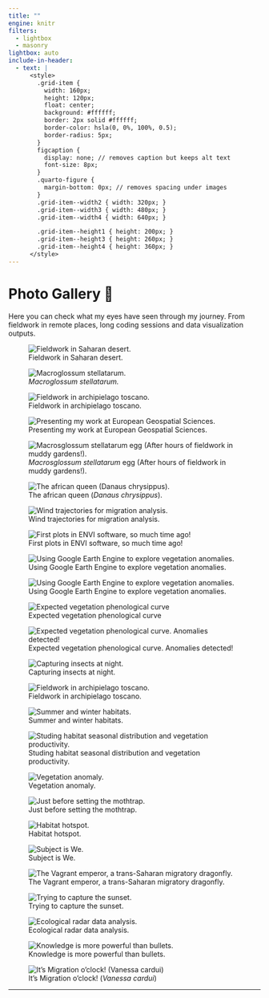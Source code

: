 ```yaml
---
title: ""
engine: knitr
filters:
  - lightbox
  - masonry
lightbox: auto
include-in-header: 
  - text: |
      <style>
        .grid-item {
          width: 160px;
          height: 120px;
          float: center;
          background: #ffffff;
          border: 2px solid #ffffff;
          border-color: hsla(0, 0%, 100%, 0.5);
          border-radius: 5px;
        }
        figcaption {
          display: none; // removes caption but keeps alt text
          font-size: 8px;
        }
        .quarto-figure {
          margin-bottom: 0px; // removes spacing under images
        }
        .grid-item--width2 { width: 320px; }
        .grid-item--width3 { width: 480px; }
        .grid-item--width4 { width: 640px; }

        .grid-item--height1 { height: 200px; }
        .grid-item--height3 { height: 260px; }
        .grid-item--height4 { height: 360px; }
      </style>
---
```


<!-- https://github.com/quarto-ext/lightbox?tab=readme-ov-file -->

<!-- https://www.cynthiahqy.com/posts/masonry-gallery/ -->

<!-- https://github.com/cynthiahqy/digital-garden -->

# Photo Gallery 📸

Here you can check what my eyes have seen through my journey. From fieldwork in remote places, long coding sessions and data visualization outputs.

::::::::::::::::::::::::::::: column-body-outset
:::::::::::::::::::::::::::: {.grid data-masonry="{ \"itemSelector\": \".grid-item\", \"gutter\": 0 }"}
::: {.grid-item .grid-item--height1}
![Fieldwork in Saharan desert.](images/ombra.jpg){group="gallery" fig-cap="Photo taken in 2023" fig-align="center"}
:::

::: {.grid-item .grid-item--height1}
![*Macroglossum stellatarum.*](images/bufaforats.JPG){group="gallery"}
:::

::: {.grid-item .grid-item--height1}
![Fieldwork in archipielago toscano.](images/giannutri.png){group="gallery"}
:::

::: {.grid-item .grid-item--height1}
![Presenting my work at European Geospatial Sciences.](images/egu.png){group="gallery"}
:::

::: {.grid-item .grid-item--height1}
![*Macrosglossum stellatarum* egg (After hours of fieldwork in muddy gardens!).](images/egg.jpg){group="gallery"}
:::

::: {.grid-item .grid-item--height1}
![The african queen (*Danaus chrysippus*).](images/danaus.png){group="gallery"}
:::

::: {.grid-item .grid-item--height1}
![Wind trajectories for migration analysis.](images/winds.png){group="gallery"}
:::

::: {.grid-item .grid-item--height1}
![First plots in ENVI software, so much time ago!](images/my%20beginnings.webp){group="gallery"}
:::

::: {.grid-item .grid-item--height1}
![Using Google Earth Engine to explore vegetation anomalies.](images/GEE-2.png){group="gallery"}
:::

::: {.grid-item .grid-item--height1}
![Using Google Earth Engine to explore vegetation anomalies.](images/GEE.png){group="gallery"}
:::

::: {.grid-item .grid-item--height1}
![Expected vegetation phenological curve](images/Nile%20Delta%20flooded%20savanna.png){group="gallery"}
:::

::: {.grid-item .grid-item--height1}
![Expected vegetation phenological curve. Anomalies detected!](images/North%20Arabian%20highland%20shrublands.png){group="gallery"}
:::

::: {.grid-item .grid-item--height1}
![Capturing insects at night.](images/mothtrap.png){group="gallery"}
:::

::: {.grid-item .grid-item--height1}
![Fieldwork in archipielago toscano.](images/giannutri2.jpg){group="gallery"}
:::

::: {.grid-item .grid-item--height1}
![Summer and winter habitats.](images/migration.png){group="gallery"}
:::

::: {.grid-item .grid-item--height1}
![Studing habitat seasonal distribution and vegetation productivity.](images/greenWave.png){group="gallery"}
:::

::: {.grid-item .grid-item--height1}
![Vegetation anomaly.](images/anomalyMap.png){group="gallery"}
:::

::: {.grid-item .grid-item--height1}
![Just before setting the mothtrap.](images/nit.jpg){group="gallery"}
:::

::: {.grid-item .grid-item--height1}
![Habitat hotspot.](images/oued.jpg){group="gallery"}
:::

::: {.grid-item .grid-item--height1}
![Subject is We.](images/setcases.png){group="gallery"}
:::

::: {.grid-item .grid-item--height1}
![The Vagrant emperor, a trans-Saharan migratory dragonfly.](images/hemianax.jpg){group="gallery"}
:::

::: {.grid-item .grid-item--height1}
![Trying to capture the sunset.](images/sunset.jpg){group="gallery"}
:::

::: {.grid-item .grid-item--height1}
![Ecological radar data analysis.](images/birdScan.png){group="gallery"}
:::

::: {.grid-item .grid-item--height1}
![Knowledge is more powerful than bullets.](images/bullet.jpg){group="gallery"}
:::

::: {.grid-item .grid-item--height1}
![It's Migration o'clock! (*Vanessa cardui*)](images/cardui.jpg){group="gallery"}
:::
::::::::::::::::::::::::::::
:::::::::::::::::::::::::::::

------------------------------------------------------------------------